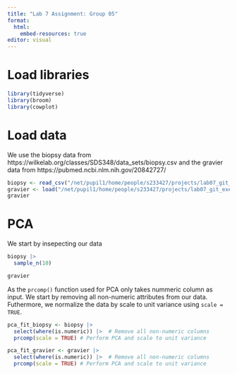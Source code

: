 ```yaml
---
title: "Lab 7 Assignment: Group 05"
format:
  html:
    embed-resources: true
editor: visual
---
```


# Load libraries

```r
library(tidyverse)
library(broom)
library(cowplot)
```

# Load data

We use the biopsy data from https://wilkelab.org/classes/SDS348/data_sets/biopsy.csv and the gravier data from https://pubmed.ncbi.nlm.nih.gov/20842727/

```r
biopsy <- read_csv("/net/pupil1/home/people/s233427/projects/lab07_git_exercises/Data/biopsy.csv")
gravier <- load("/net/pupil1/home/people/s233427/projects/lab07_git_exercises/Data/gravier.RData")
gravier
```


# PCA
We start by insepecting our data
```r
biopsy |> 
  sample_n(10)
```

```r
gravier
```



As the `prcomp()` function used for PCA only takes nummeric column as input. We start by removing all non-numeric attributes from our data. Futhermore, we normalize the data by scale to unit variance using `scale = TRUE`.

```r
pca_fit_biopsy <- biopsy |> 
  select(where(is.numeric)) |>  # Remove all non-numeric columns
  prcomp(scale = TRUE) # Perform PCA and scale to unit variance

pca_fit_gravier <- gravier |> 
  select(where(is.numeric)) |>  # Remove all non-numeric columns
  prcomp(scale = TRUE) # Perform PCA and scale to unit variance

```
